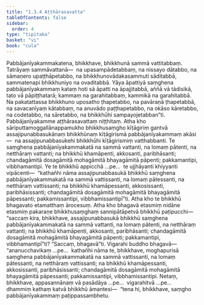 ```yaml
---
title: "1.3.4 Aṭṭhārasavatta"
tableOfContents: false
sidebar:
  order: 4
type: "tipitaka"
basket: "vi"
book: "cula"
---
```



<DynamicBreadcrumb />

<Division number="28" book="cula">

<Paragraph number="150" book="cula">
Pabbājanīyakammakatena, bhikkhave, bhikkhunā sammā vattitabbaṃ. Tatrāyaṃ sammāvattanā—  na upasampādetabbaṃ, na nissayo dātabbo, na sāmaṇero upaṭṭhāpetabbo, na bhikkhunovādakasammuti sāditabbā, sammatenapi bhikkhuniyo na ovaditabbā. Yāya āpattiyā saṃghena pabbājanīyakammaṃ kataṃ hoti sā āpatti na āpajjitabbā, aññā vā tādisikā, tato vā pāpiṭṭhatarā; kammaṃ na garahitabbaṃ, kammikā na garahitabbā. Na pakatattassa bhikkhuno uposatho ṭhapetabbo, na pavāraṇā ṭhapetabbā, na savacanīyaṃ kātabbaṃ, na anuvādo paṭṭhapetabbo, na okāso kāretabbo, na codetabbo, na sāretabbo, na bhikkhūhi sampayojetabban”ti.

</Paragraph>
</Division>

<Paragraph number="151" type="center" book="cula">
Pabbājanīyakamme aṭṭhārasavattaṃ niṭṭhitaṃ.


</Paragraph>

<Division number="29" book="cula">

<Paragraph number="152" book="cula">
Atha kho sāriputtamoggallānappamukho bhikkhusaṃgho kīṭāgiriṃ gantvā assajipunabbasukānaṃ bhikkhūnaṃ kīṭāgirismā pabbājanīyakammaṃ akāsi—  na assajipunabbasukehi bhikkhūhi kīṭāgirismiṃ vatthabbanti. Te saṃghena pabbājanīyakammakatā na sammā vattanti, na lomaṃ pātenti, na netthāraṃ vattanti; na bhikkhū khamāpenti, akkosanti, paribhāsanti; chandagāmitā dosagāmitā mohagāmitā bhayagāmitā pāpenti; pakkamantipi, vibbhamantipi. Ye te bhikkhū appicchā …pe…  te ujjhāyanti khiyyanti vipācenti—  “kathañhi nāma assajipunabbasukā bhikkhū saṃghena pabbājanīyakammakatā na sammā vattissanti, na lomaṃ pātessanti, na netthāraṃ vattissanti; na bhikkhū khamāpessanti, akkosissanti, paribhāsissanti; chandagāmitā dosagāmitā mohagāmitā bhayagāmitā pāpessanti; pakkamissantipi, vibbhamissantipī”ti. Atha kho te bhikkhū bhagavato etamatthaṃ ārocesuṃ.
</Paragraph>

<Paragraph number="153" book="cula">
Atha kho bhagavā etasmiṃ nidāne etasmiṃ pakaraṇe bhikkhusaṃghaṃ sannipātāpetvā bhikkhū paṭipucchi—  “saccaṃ kira, bhikkhave, assajipunabbasukā bhikkhū saṃghena pabbājanīyakammakatā na sammā vattanti, na lomaṃ pātenti, na netthāraṃ vattanti; na bhikkhū khamāpenti, akkosanti, paribhāsanti; chandagāmitā dosagāmitā mohagāmitā bhayagāmitā pāpenti; pakkamantipi, vibbhamantipī”ti? “Saccaṃ, bhagavā”ti. Vigarahi buddho bhagavā—  “ananucchavikaṃ …pe…  kathañhi nāma te, bhikkhave, moghapurisā saṃghena pabbājanīyakammakatā na sammā vattissanti, na lomaṃ pātessanti, na netthāraṃ vattissanti; na bhikkhū khamāpessanti, akkosissanti, paribhāsissanti; chandagāmitā dosagāmitā mohagāmitā bhayagāmitā pāpessanti; pakkamissantipi, vibbhamissantipi. Netaṃ, bhikkhave, appasannānaṃ vā pasādāya …pe…  vigarahitvā …pe…  dhammiṃ kathaṃ katvā bhikkhū āmantesi—  “tena hi, bhikkhave, saṃgho pabbājanīyakammaṃ paṭippassambhetu.
</Paragraph>
</Division>